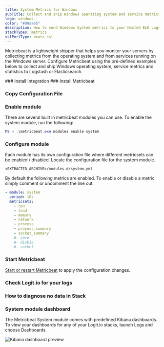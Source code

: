 ```yaml
---
title: System Metrics for Windows
subTitle: Collect and ship Windows operating system and service metrics to Logstash and Elasticsearch
logo: windows
color: "#00aae5"
description: How to send Windows System metrics to your Hosted ELK Logstash instance. Configure Metricbeat to send Windows System metrics to Logstash or Elasticsearch. 
stackTypes: metrics
sslPortType: beats-ssl
---
```


Metricbeat is a lightweight shipper that helps you monitor your servers by 
collecting metrics from the operating system and from services running on 
the Windows server. Configure Metricbeat using the pre-defined examples 
below to collect and ship Windows operating system, service metrics 
and statistics to Logstash or Elasticsearch.

<Steps>
  ### Install Integration
  <InstallIntegration/>
  ### Install Metricbeat

  <InstallBeat beatname="metricbeat" />

  ### Copy Configuration File

  <MetricbeatOutput />

  ### Enable module

  There are several built in metricbeat modules you can use. To enable the system module, run the following:

  ```ps1 copy
  PS > .\metricbeat.exe modules enable system
  ```

  ### Configure module

  Each module has its own configuration file where different metricsets can be enabled / disabled. 
  Locate the configuration file for the system module.

  ```txt copy
  <EXTRACTED_ARCHIVE>/modules.d/system.yml
  ```

  By default the following metrics are enabled. To enable or disable a metric 
  simply comment or uncomment the line out.

  ```yaml copy
  - module: system
    period: 10s
    metricsets:
      - cpu
      - load
      - memory
      - network
      - process
      - process_summary
      - socket_summary
      #- core
      #- diskio
      #- socket
  ```

  ### Start Metricbeat

  [Start or restart Metricbeat](https://www.elastic.co/guide/en/beats/metricbeat/master/metricbeat-starting.html) 
  to apply the configuration changes.

  ### Check Logit.io for your logs

  <LaunchStack utmMedium="logs" utmCampaign="windows_system_metricbeat" source="metrics_system_windows" />

  ### How to diagnose no data in Stack

  <DiagnoseNoData />

  ### System module dashboard

  The Metricbeat System module comes with predefined Kibana dashboards. To 
  view your dashboards for any of your Logit.io stacks, launch Logs and choose Dashboards.

  ![Kibana dashboard preview](@/images/integrations/metricbeats/metricbeat_system_module.png)

</Steps>